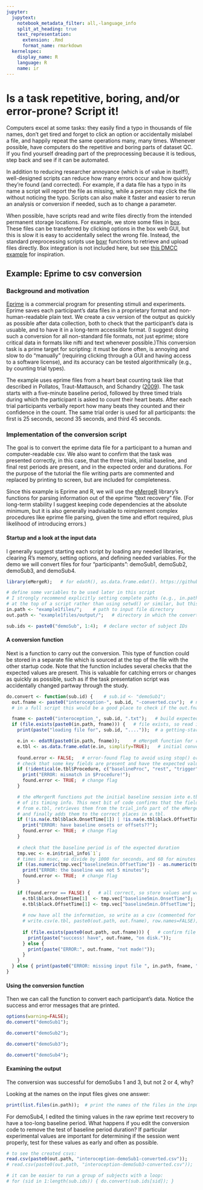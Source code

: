 ---
jupyter:
  jupytext:
    notebook_metadata_filter: all,-language_info
    split_at_heading: true
    text_representation:
      extension: .Rmd
      format_name: rmarkdown
  kernelspec:
    display_name: R
    language: R
    name: ir
---

# Is a task repetitive, boring, and/or error-prone? Script it!
Computers excel at some tasks: they easily find a typo in thousands of file names, don’t get tired and forget to click an option or accidentally mislabel a file, and happily repeat the same operations many, many times. Whenever possible, have computers do the repetitive and boring parts of dataset QC. If you find yourself dreading part of the preprocessing because it is tedious, step back and see if it can be automated.

 In addition to reducing researcher annoyance (which is of value in itself!), well-designed scripts can reduce how many errors occur and how quickly they're found (and corrected). For example, if a data file has a typo in its name a script will report the file as missing, while a person may click the file without noticing the typo. Scripts can also make it faster and easier to rerun an analysis or conversion if needed, such as to change a parameter.

When possible, have scripts read and write files directly from the intended permanent storage locations. For example, we store some files in [box](box.com). These files can be transferred by clicking options in the box web GUI, but this is slow it is easy to accidentally select the wrong file. Instead, the standard preprocessing scripts use [boxr](https://github.com/r-box/boxr) functions to retrieve and upload files directly. Box integration is not included here, but see [this DMCC example](https://github.com/ccplabwustl/dualmechanisms/blob/master/preparationsAndConversions/eprime/TEMPLATE_convertEprime.R) for inspiration. 

## Example: Eprime to csv conversion
### Background and motivation
[Eprime](https://pstnet.com/products/e-prime/) is a commercial program for presenting stimuli and experiments. Eprime saves each participant's data files in a proprietary format and non-human-readable plain text. We create a csv version of the output as quickly as possible after data collection, both to check that the participant's data is usuable, and to have it in a long-term accessible format. (I suggest doing such a conversion for all non-standard file formats, not just eprime; store critical data in formats like nifti and text whenever possible.)This conversion task is a prime target for scripting: it must be done often, is annoying and slow to do "manually" (requiring clicking through a GUI and having access to a software license), and its accuracy can be tested algorithmically (e.g., by counting trial types).

The example uses eprime files from a heart beat counting task like that described in Pollatos, Traut-Mattausch, and Schandry ([2009](https://doi.org/10.1002/da.20504)). The task starts with a five-minute baseline period, followed by three timed trials during which the participant is asked to count their heart beats. After each trial participants verbally report how many beats they counted and their confidence in the count. The same trial order is used for all participants: the first is 25 seconds, second 35 seconds, and third 45 seconds. 

### Implementation of the conversion script
The goal is to convert the eprime data file for a participant to a human and computer-readable csv. We also want to confirm that the task was presented correctly, in this case, that the three trials, initial baseline, and final rest periods are present, and in the expected order and durations. For the purpose of the tutorial the file writing parts are commented and replaced by printing to screen, but are included for completeness.

Since this example is Eprime and R, we will use the [eMergeR](https://github.com/AWKruijt/eMergeR) library's functions for parsing information out of the eprime "text recovery" file. (For long-term stability I suggest keeping code dependencies at the absolute minimum, but it is also generally inadvisable to reimplement complex procedures like eprime file parsing, given the time and effort required, plus likelihood of introducing errors.)

#### Startup and a look at the input data
I generally suggest starting each script by loading any needed libraries, clearing R's memory, setting options, and defining needed variables. For the demo we will convert files for four "participants": demoSub1, demoSub2, demoSub3, and demoSub4.

```{r}
library(eMergeR);   # for edatR(), as.data.frame.edat(). https://github.com/AWKruijt/eMergeR

# define some variables to be used later in this script
# I strongly recommend explicitly setting complete paths (e.g., in.path <- 'd:/projects/demo/")
# at the top of a script rather than using setwd() or similar, but this notebook requires relative paths.
in.path <- "example1files/";    # path to input file directory
out.path <- "example1files/output/";   # directory in which the converted files would be written

sub.ids <- paste0("demoSub", 1:4);  # declare vector of subject IDs

```
#### A conversion function
Next is a function to carry out the conversion. This type of function could be stored in a separate file which is sourced at the top of the file with the other startup code. Note that the function includes several checks that the expected values are present. This is valuable for catching errors or changes as quickly as possible, such as if the task presentation script was accidentally changed partway through the study.

```{r}
do.convert <- function(sub.id) {    # sub.id <- "demoSub1";
  out.fname <- paste0("interoception-", sub.id, "-converted.csv");  # name of the output file to be made
  # in a full script this would be a good place to check if the out.fname file already exists

  fname <- paste0("interoception_", sub.id, ".txt");   # build expected input filename
  if (file.exists(paste0(in.path, fname))) {   # file exists, so read it and convert.
    print(paste("loading file for", sub.id, "...."));  # a getting-started message

    e.in <- edatR(paste0(in.path, fname));     # eMergeR function for reading text recovery files
    e.tbl <- as.data.frame.edat(e.in, simplify=TRUE);   # initial conversion
    
    found.error <- FALSE;   # error-found flag to avoid using stop() or nested ifs
    # check that some key fields are present and have the expected values
    if (!identical(e.tbl$Procedure, c("baselineProc", "rest", "trigger", "rest", "trigger", "rest", "trigger", "rest"))) { 
      print("ERROR: mismatch in $Procedure!"); 
      found.error <- TRUE;  # change flag
    }

    # the eMergerR functions put the initial baseline session into e.tbl, but not all 
    # of its timing info. This next bit of code confirms that the fields are indeed missing 
    # from e.tbl, retrieves them from the trial_info part of the eMergerR object, checks them
    # and finally adds them to the correct places in e.tbl.
    if (!is.na(e.tbl$black.OnsetTime[1]) | !is.na(e.tbl$black.OffsetTime[1])) { 
      print("ERROR: have baseline onsets or offsets??"); 
      found.error <- TRUE;  # change flag
    }
    
    # check that the baseline period is of the expected duration
    tmp.vec <- e.in$trial_info$`1`; 
    # times in msec, so divide by 1000 for seconds, and 60 for minutes
    if ((as.numeric(tmp.vec["baseline5min.OffsetTime"]) - as.numeric(tmp.vec["baseline5min.OnsetTime"]))/60000 != 5) { 
      print("ERROR: the baseline was not 5 minutes"); 
      found.error <- TRUE;  # change flag
    } 
      
    if (found.error == FALSE) {   # all correct, so store values and write
      e.tbl$black.OnsetTime[1]  <- tmp.vec["baseline5min.OnsetTime"];    # add missing values to e.tbl
      e.tbl$black.OffsetTime[1] <- tmp.vec["baseline5min.OffsetTime"];
      
      # now have all the information, so write as a csv (commented for demo)
      # write.csv(e.tbl, paste0(out.path, out.fname), row.names=FALSE);
      
      if (file.exists(paste0(out.path, out.fname))) {   # confirm file present and print a success message
        print(paste("success! have", out.fname, "on disk."));
      } else { 
        print(paste("ERROR:", out.fname, "not made!")); 
      }
    }
  } else { print(paste0("ERROR: missing input file ", in.path, fname, "!")); }
}

```
#### Using the conversion function
Then we can call the function to convert each participant's data. Notice the success and error messages that are printed.

```{r}
options(warning=FALSE);
do.convert("demoSub1");  
```

```{r}
do.convert("demoSub2"); 
```

```{r}
do.convert("demoSub3"); 
```

```{r}
do.convert("demoSub4"); 
```

#### Examining the output
The conversion was successful for demoSubs 1 and 3, but not 2 or 4, why? 

Looking at the names on the input files gives one answer:
```{r}
print(list.files(in.path));  # print the names of the files in the input directory
```
For demoSub4, I edited the timing values in the raw eprime text recovery to have a too-long baseline period. What happens if you edit the conversion code to remove the test of baseline period duration? If particular experimental values are important for determining if the session went properly, test for these values as early and  often as possible.

```{r}
# to see the created csvs:
read.csv(paste0(out.path, "interoception-demoSub1-converted.csv"));
# read.csv(paste0(out.path, "interoception-demoSub3-converted.csv"));

# it can be easier to run a group of subjects with a loop:
# for (sid in 1:length(sub.ids)) { do.convert(sub.ids[sid]); }
```